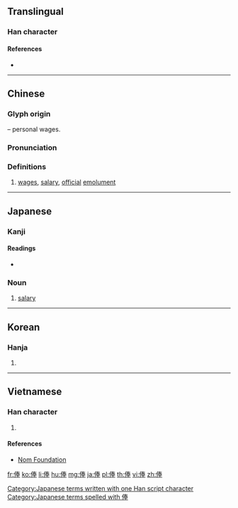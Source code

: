 ==Translingual==

===Han character===
{{Han char|rn=9|rad=人|as=08|sn=10|four=25253|canj=OQKQ|ids=⿰亻奉}}

====References====
* {{Han ref|kx=0106.190|dkj=00734|dj=0227.020|hdz=10169.160|uh=4FF8|ud=20472|bh=ADC4|bd=44484}}

----

==Chinese==
{{zh-forms}}

===Glyph origin===
{{Han etym}}
{{Han compound|人|alt1=亻|t1=person|奉|ls=psc|c1=s|c2=p}} – personal wages.

===Pronunciation===
{{zh-pron
|m=fèng
|c=fung2,fung6
|mc=y
|oc=y
|ma=
|cat=n
}}

===Definitions===
{{zh-hanzi}}

# [[wage]]s, [[salary]], [[official]] [[emolument]]

----

==Japanese==

===Kanji===
{{ja-kanji|grade=c|rs=人08}}

====Readings====
* {{ja-readings|on=[[ほう]] (hō)|kun=[[ふち]] (fuchi)}}

===Noun===
{{ja-noun|ほう}}

# [[salary]]

[[Category:Japanese terms written with one Han script character]]
[[Category:Japanese terms spelled with 俸]]

----

==Korean==

===Hanja===
{{ko-hanja|hangeul=봉|rv=bong|mr=pong}}

# {{defn|lang=ko|sort=人08}}

----

==Vietnamese==

===Han character===
{{vi-hantu|[[bổng]], [[bóng]], [[bỗng]], [[vụng]], [[bống]], [[phỗng]]|rs=人08}}

# {{defn|lang=vi|sort=人08}}

====References====
* [http://nomfoundation.org/common/nom_details.php?codepoint=4ff8 Nom Foundation]

[[fr:俸]]
[[ko:俸]]
[[li:俸]]
[[hu:俸]]
[[mg:俸]]
[[ja:俸]]
[[pl:俸]]
[[th:俸]]
[[vi:俸]]
[[zh:俸]]